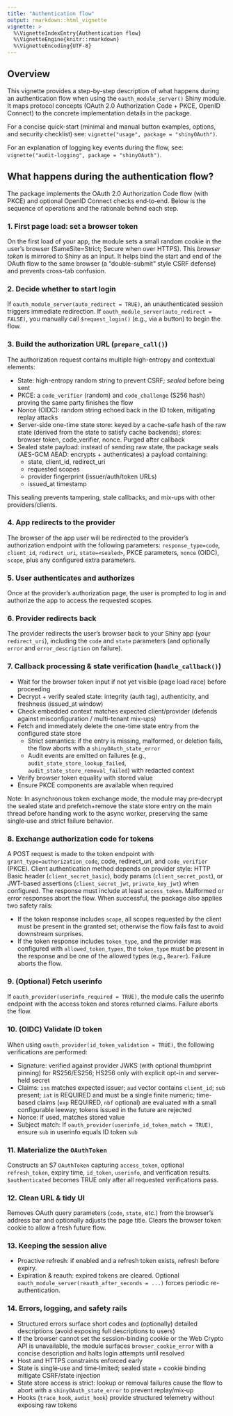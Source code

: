 ```yaml
---
title: "Authentication flow"
output: rmarkdown::html_vignette
vignette: >
  %\VignetteIndexEntry{Authentication flow}
  %\VignetteEngine{knitr::rmarkdown}
  %\VignetteEncoding{UTF-8}
---
```


## Overview

This vignette provides a step-by-step description of what happens during an authentication flow
when using the `oauth_module_server()` Shiny module. It maps protocol concepts (OAuth 2.0 Authorization Code + PKCE,
OpenID Connect) to the concrete implementation details in the package.

For a concise quick-start (minimal and manual button examples, options, and security checklist) see:
`vignette("usage", package = "shinyOAuth")`.

For an explanation of logging key events during the flow, see:
`vignette("audit-logging", package = "shinyOAuth")`.

## What happens during the authentication flow?

The package implements the OAuth 2.0 Authorization Code flow (with PKCE) and optional OpenID Connect checks end‑to‑end.
Below is the sequence of operations and the rationale behind each step.

### 1. First page load: set a browser token
On the first load of your app, the module sets a small random cookie in the user's browser (SameSite=Strict; Secure when over HTTPS).
This *browser token* is mirrored to Shiny as an input. It helps bind the start and end of the OAuth flow to the same browser
(a "double-submit" style CSRF defense) and prevents cross-tab confusion.

### 2. Decide whether to start login

If `oauth_module_server(auto_redirect = TRUE)`, an unauthenticated session triggers immediate redirection.
If `oauth_module_server(auto_redirect = FALSE)`, you manually call `$request_login()` (e.g., via a button) to begin the flow.

### 3. Build the authorization URL (`prepare_call()`)

The authorization request contains multiple high-entropy and contextual elements:

- State: high-entropy random string to prevent CSRF; *sealed* before being sent
- PKCE: a `code_verifier` (random) and `code_challenge` (S256 hash) proving the same party finishes the flow
- Nonce (OIDC): random string echoed back in the ID token, mitigating replay attacks
- Server-side one-time state store: keyed by a cache-safe hash of the raw state (derived from the state to satisfy cache backends); stores: browser token, code_verifier, nonce. Purged after callback
- Sealed state payload: instead of sending raw state, the package seals (AES-GCM AEAD: encrypts + authenticates) a payload containing:
  - state, client_id, redirect_uri
  - requested scopes
  - provider fingerprint (issuer/auth/token URLs)
  - issued_at timestamp

This sealing prevents tampering, stale callbacks, and mix-ups with other providers/clients.

### 4. App redirects to the provider

The browser of the app user will be redirected to the provider's authorization endpoint with the following parameters:
`response_type=code`, `client_id`, `redirect_uri`, `state=<sealed>`, PKCE parameters, `nonce` (OIDC), `scope`,
plus any configured extra parameters.

### 5. User authenticates and authorizes

Once at the provider's authorization page, the user is prompted to log in and authorize the app to access the requested scopes.

### 6. Provider redirects back

The provider redirects the user's browser back to your Shiny app (your `redirect_uri`),
including the `code` and `state` parameters (and optionally `error` and `error_description` on failure).

### 7. Callback processing & state verification (`handle_callback()`)

- Wait for the browser token input if not yet visible (page load race) before proceeding
- Decrypt + verify sealed state: integrity (auth tag), authenticity, and freshness (issued_at window)
- Check embedded context matches expected client/provider (defends against misconfiguration / multi-tenant mix-ups)
- Fetch and immediately delete the one-time state entry from the configured state store
  - Strict semantics: if the entry is missing, malformed, or deletion fails, the flow aborts with a `shinyOAuth_state_error`
  - Audit events are emitted on failures (e.g., `audit_state_store_lookup_failed`, `audit_state_store_removal_failed`) with redacted context
- Verify browser token equality with stored value
- Ensure PKCE components are available when required

Note: In asynchronous token exchange mode, the module may pre‑decrypt the sealed state and prefetch+remove 
the state store entry on the main thread before handing work to the async worker, 
preserving the same single‑use and strict failure behavior.

### 8. Exchange authorization code for tokens

A POST request is made to the token endpoint with `grant_type=authorization_code`, code, redirect_uri, and `code_verifier` (PKCE).
Client authentication method depends on provider style: HTTP Basic header (`client_secret_basic`), body params (`client_secret_post`), 
or JWT-based assertions (`client_secret_jwt`, `private_key_jwt`) when configured. The response must include at least `access_token`.
Malformed or error responses abort the flow. When successful, the package also applies two safety rails:

- If the token response includes `scope`, all scopes requested by the client must be present in the granted set; otherwise the flow fails fast to avoid downstream surprises.
- If the token response includes `token_type`, and the provider was configured with `allowed_token_types`, the
  `token_type` must be present in the response and be one of the allowed types (e.g., `Bearer`). Failure aborts the flow.

### 9. (Optional) Fetch userinfo

If `oauth_provider(userinfo_required = TRUE)`,
the module calls the userinfo endpoint with the access token and stores returned claims.
Failure aborts the flow.

### 10. (OIDC) Validate ID token

When using `oauth_provider(id_token_validation = TRUE)`, the following verifications
are performed:

- Signature: verified against provider JWKS (with optional thumbprint pinning) for RS256/ES256; HS256 only with explicit opt-in and server-held secret
- Claims: `iss` matches expected issuer; `aud` vector contains `client_id`; `sub` present; `iat` is REQUIRED and must be a single finite numeric; time-based claims (`exp` REQUIRED, `nbf` optional) are evaluated with a small configurable leeway; tokens issued in the future are rejected
- Nonce: if used, matches stored value
- Subject match: If `oauth_provider(userinfo_id_token_match = TRUE)`, ensure `sub` in userinfo equals ID token `sub`

### 11. Materialize the `OAuthToken`

Constructs an S7 `OAuthToken` capturing `access_token`, optional `refresh_token`, expiry time, `id_token`, `userinfo`, and verification results.
`$authenticated` becomes TRUE only after all requested verifications pass.

### 12. Clean URL & tidy UI

Removes OAuth query parameters (`code`, `state`, etc.) from the browser's address bar and optionally adjusts the page title.
Clears the browser token cookie to allow a fresh future flow.

### 13. Keeping the session alive

- Proactive refresh: if enabled and a refresh token exists, refresh before expiry.
- Expiration & reauth: expired tokens are cleared. Optional `oauth_module_server(reauth_after_seconds = ...)` forces periodic re-authentication.

### 14. Errors, logging, and safety rails

- Structured errors surface short codes and (optionally) detailed descriptions (avoid exposing full descriptions to users)
- If the browser cannot set the session-binding cookie or the Web Crypto API is unavailable, the module surfaces `browser_cookie_error` with a concise description and halts login attempts until resolved
- Host and HTTPS constraints enforced early
- State is single‑use and time‑limited; sealed state + cookie binding mitigate CSRF/state injection
- State store access is strict: lookup or removal failures cause the flow to abort with a `shinyOAuth_state_error` to prevent replay/mix‑up
- Hooks (`trace_hook`, `audit_hook`) provide structured telemetry without exposing raw tokens
